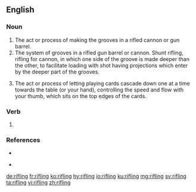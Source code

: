 ==English==

===Noun===
{{en-noun}}

# The act or process of making the grooves in a rifled cannon or gun barrel.
# The system of grooves in a rifled gun barrel or cannon. Shunt rifling, rifling for cannon, in which one side of the groove is made deeper than the other, to facilitate loading with shot having projections which enter by the deeper part of the grooves.
# {{cx|card games|lang=en}} The act or process of letting playing cards cascade down one at a time towards the table (or your hand), controlling the speed and flow with your thumb, which sits on the top edges of the cards.

===Verb===
{{head|en|present participle}}

# {{present participle of|rifle|lang=en|nocat=1}}

===References===
* {{R:Webster 1913}}

* {{Russel, 2015, http://www.instructables.com/id/How-to-Shuffle-Cards/}}

[[de:rifling]]
[[fr:rifling]]
[[ko:rifling]]
[[hy:rifling]]
[[io:rifling]]
[[ku:rifling]]
[[mg:rifling]]
[[sv:rifling]]
[[ta:rifling]]
[[vi:rifling]]
[[zh:rifling]]